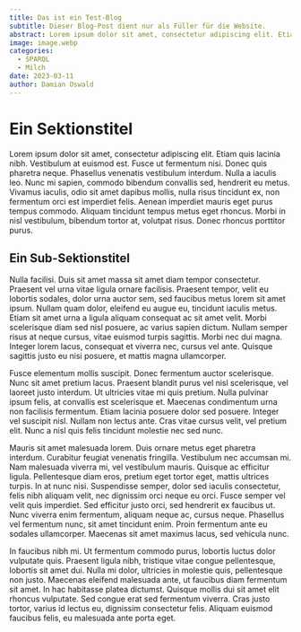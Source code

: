 ```yaml
---
title: Das ist ein Test-Blog
subtitle: Dieser Blog-Post dient nur als Füller für die Website.
abstract: Lorem ipsum dolor sit amet, consectetur adipiscing elit. Etiam quis lacinia nibh. Vestibulum at euismod est. Fusce ut fermentum nisi. Donec quis pharetra neque.
image: image.webp
categories:
  - SPARQL
  - Milch
date: 2023-03-11
author: Damian Oswald
---
```


# Ein Sektionstitel

Lorem ipsum dolor sit amet, consectetur adipiscing elit. Etiam quis lacinia nibh. Vestibulum at euismod est. Fusce ut fermentum nisi. Donec quis pharetra neque. Phasellus venenatis vestibulum interdum. Nulla a iaculis leo. Nunc mi sapien, commodo bibendum convallis sed, hendrerit eu metus. Vivamus iaculis, odio sit amet dapibus mollis, nulla risus tincidunt ex, non fermentum orci est imperdiet felis. Aenean imperdiet mauris eget purus tempus commodo. Aliquam tincidunt tempus metus eget rhoncus. Morbi in nisl vestibulum, bibendum tortor at, volutpat risus. Donec rhoncus porttitor purus.

## Ein Sub-Sektionstitel

Nulla facilisi. Duis sit amet massa sit amet diam tempor consectetur. Praesent vel urna vitae ligula ornare facilisis. Praesent tempor, velit eu lobortis sodales, dolor urna auctor sem, sed faucibus metus lorem sit amet ipsum. Nullam quam dolor, eleifend eu augue eu, tincidunt iaculis metus. Etiam sit amet urna a ligula aliquam consequat ac sit amet velit. Morbi scelerisque diam sed nisl posuere, ac varius sapien dictum. Nullam semper risus at neque cursus, vitae euismod turpis sagittis. Morbi nec dui magna. Integer lorem lacus, consequat et viverra nec, cursus vel ante. Quisque sagittis justo eu nisi posuere, et mattis magna ullamcorper.

Fusce elementum mollis suscipit. Donec fermentum auctor scelerisque. Nunc sit amet pretium lacus. Praesent blandit purus vel nisl scelerisque, vel laoreet justo interdum. Ut ultricies vitae mi quis pretium. Nulla pulvinar ipsum felis, at convallis est scelerisque et. Maecenas condimentum urna non facilisis fermentum. Etiam lacinia posuere dolor sed posuere. Integer vel suscipit nisl. Nullam non lectus ante. Cras vitae cursus velit, vel pretium elit. Nunc a nisl quis felis tincidunt molestie nec sed nunc.

Mauris sit amet malesuada lorem. Duis ornare metus eget pharetra interdum. Curabitur feugiat venenatis fringilla. Vestibulum nec accumsan mi. Nam malesuada viverra mi, vel vestibulum mauris. Quisque ac efficitur ligula. Pellentesque diam eros, pretium eget tortor eget, mattis ultrices turpis. In at nunc nisi. Suspendisse semper, dolor sed iaculis consectetur, felis nibh aliquam velit, nec dignissim orci neque eu orci. Fusce semper vel velit quis imperdiet. Sed efficitur justo orci, sed hendrerit ex faucibus ut. Nunc viverra enim fermentum, aliquam neque ac, cursus neque. Phasellus vel fermentum nunc, sit amet tincidunt enim. Proin fermentum ante eu sodales ullamcorper. Maecenas sit amet maximus lacus, sed vehicula nunc.

In faucibus nibh mi. Ut fermentum commodo purus, lobortis luctus dolor vulputate quis. Praesent ligula nibh, tristique vitae congue pellentesque, lobortis sit amet dui. Nulla mi dolor, ultricies in molestie quis, pellentesque non justo. Maecenas eleifend malesuada ante, ut faucibus diam fermentum sit amet. In hac habitasse platea dictumst. Quisque mollis dui sit amet elit rhoncus vulputate. Sed congue erat sed fermentum viverra. Cras justo tortor, varius id lectus eu, dignissim consectetur felis. Aliquam euismod faucibus felis, eu malesuada ante porta eget.